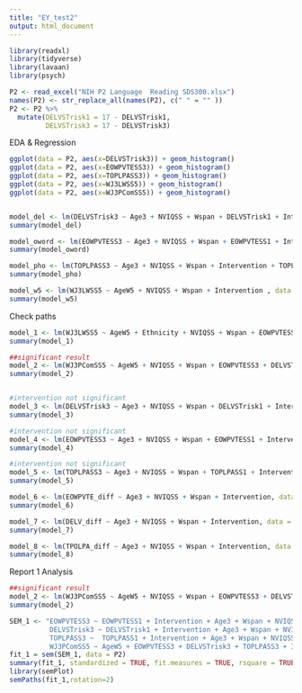 ```yaml
---
title: "EY_test2"
output: html_document
---
```



```r
library(readxl)
library(tidyverse)
library(lavaan)
library(psych)
```

```r
P2 <- read_excel("NIH P2 Language  Reading SDS300.xlsx")
names(P2) <- str_replace_all(names(P2), c(" " = "" )) 
P2 <- P2 %>%
  mutate(DELVSTrisk1 = 17 - DELVSTrisk1,
         DELVSTrisk3 = 17 - DELVSTrisk3)
```



EDA & Regression
```r
ggplot(data = P2, aes(x=DELVSTrisk3)) + geom_histogram()
ggplot(data = P2, aes(x=EOWPVTESS3)) + geom_histogram()
ggplot(data = P2, aes(x=TOPLPASS3)) + geom_histogram()
ggplot(data = P2, aes(x=WJ3LWSS5)) + geom_histogram()
ggplot(data = P2, aes(x=WJ3PComSS5)) + geom_histogram()


model_del <- lm(DELVSTrisk3 ~ Age3 + NVIQSS + Wspan + DELVSTrisk1 + Intervention, data = P2)
summary(model_del)

model_oword <- lm(EOWPVTESS3 ~ Age3 + NVIQSS + Wspan + EOWPVTESS1 + Intervention, data = P2)
summary(model_oword)

model_pho <- lm(TOPLPASS3 ~ Age3 + NVIQSS + Wspan + Intervention + TOPLPASS1, data = P2)
summary(model_pho)

model_w5 <- lm(WJ3LWSS5 ~ AgeW5 + NVIQSS + Wspan + Intervention , data = P2)
summary(model_w5)
```


Check paths 
```r
model_1 <- lm(WJ3LWSS5 ~ AgeW5 + Ethnicity + NVIQSS + Wspan + EOWPVTESS3 + DELVSTrisk3 + TOPLPASS3 + Intervention, data = P2)
summary(model_1) 

##significant result 
model_2 <- lm(WJ3PComSS5 ~ AgeW5 + NVIQSS + Wspan + EOWPVTESS3 + DELVSTrisk3 + TOPLPASS3 + Intervention, data = P2)
summary(model_2)


#intervention not significant 
model_3 <- lm(DELVSTrisk3 ~ Age3 + NVIQSS + Wspan + DELVSTrisk1 + Intervention, data = P2)
summary(model_3)

#intervention not significant 
model_4 <- lm(EOWPVTESS3 ~ Age3 + NVIQSS + Wspan + EOWPVTESS1 + Intervention, data = P2) 
summary(model_4)

#intervention not significant 
model_5 <- lm(TOPLPASS3 ~ Age3 + NVIQSS + Wspan + TOPLPASS1 + Intervention, data = P2) 
summary(model_5)
```

```r
model_6 <- lm(EOWPVTE_diff ~ Age3 + NVIQSS + Wspan + Intervention, data = P2_diff) 
summary(model_6)

model_7 <- lm(DELV_diff ~ Age3 + NVIQSS + Wspan + Intervention, data = P2_diff) 
summary(model_7)

model_8 <- lm(TPOLPA_diff ~ Age3 + NVIQSS + Wspan + Intervention, data = P2_diff) 
summary(model_8) 
```

Report 1 Analysis 

```r
##significant result 
model_2 <- lm(WJ3PComSS5 ~ AgeW5 + NVIQSS + Wspan + EOWPVTESS3 + DELVSTrisk3 + TOPLPASS3 + Intervention, data = P2)
summary(model_2)
```


```r
SEM_1 <- "EOWPVTESS3 ~ EOWPVTESS1 + Intervention + Age3 + Wspan + NVIQSS 
          DELVSTrisk3 ~ DELVSTrisk1 + Intervention + Age3 + Wspan + NVIQSS
          TOPLPASS3 ~  TOPLPASS1 + Intervention + Age3 + Wspan + NVIQSS 
          WJ3PComSS5 ~ AgeW5 + EOWPVTESS3 + DELVSTrisk3 + TOPLPASS3 + Intervention + Wspan + NVIQSS"
fit_1 = sem(SEM_1, data = P2)
summary(fit_1, standardized = TRUE, fit.measures = TRUE, rsquare = TRUE)
library(semPlot)
semPaths(fit_1,rotation=2)
```


